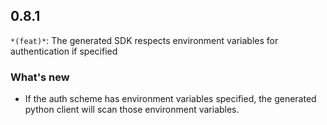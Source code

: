 ## 0.8.1
`*(feat)*`: The generated SDK respects environment variables for authentication if specified

### What's new
- If the auth scheme has environment variables specified, the generated python client will scan those environment variables.

